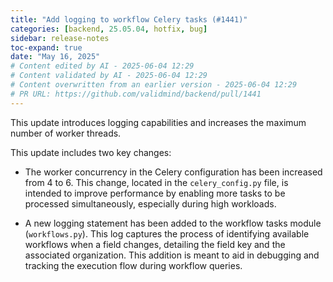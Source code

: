 ```yaml
---
title: "Add logging to workflow Celery tasks (#1441)"
categories: [backend, 25.05.04, hotfix, bug]
sidebar: release-notes
toc-expand: true
date: "May 16, 2025"
# Content edited by AI - 2025-06-04 12:29
# Content validated by AI - 2025-06-04 12:29
# Content overwritten from an earlier version - 2025-06-04 12:29
# PR URL: https://github.com/validmind/backend/pull/1441
---
```


This update introduces logging capabilities and increases the maximum number of worker threads.

This update includes two key changes:

- The worker concurrency in the Celery configuration has been increased from 4 to 6. This change, located in the `celery_config.py` file, is intended to improve performance by enabling more tasks to be processed simultaneously, especially during high workloads.

- A new logging statement has been added to the workflow tasks module (`workflows.py`). This log captures the process of identifying available workflows when a field changes, detailing the field key and the associated organization. This addition is meant to aid in debugging and tracking the execution flow during workflow queries.